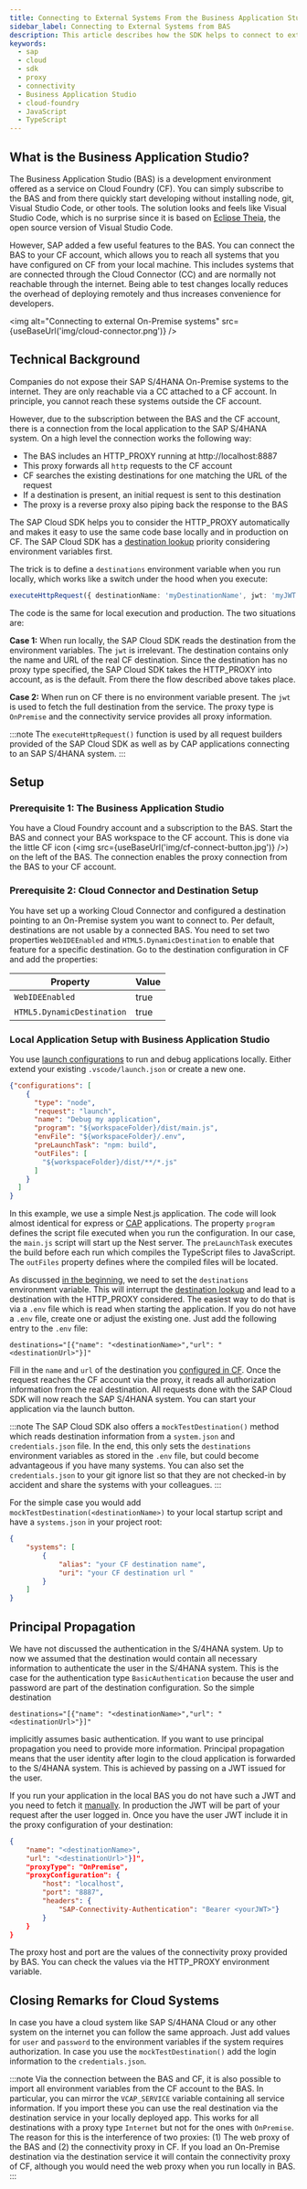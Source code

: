 ```yaml
---
title: Connecting to External Systems From the Business Application Studio
sidebar_label: Connecting to External Systems from BAS
description: This article describes how the SDK helps to connect to external systems from the Business Application Studio.
keywords:
  - sap
  - cloud
  - sdk
  - proxy
  - connectivity
  - Business Application Studio
  - cloud-foundry
  - JavaScript
  - TypeScript
---
```



## What is the Business Application Studio?

The Business Application Studio (BAS) is a development environment offered as a service on Cloud Foundry (CF).
You can simply subscribe to the BAS and from there quickly start developing without installing node, git, Visual Studio Code, or other tools.
The solution looks and feels like Visual Studio Code, which is no surprise since it is based on [Eclipse Theia](https://theia-ide.org/), the open source version of Visual Studio Code.

However, SAP added a few useful features to the BAS.
You can connect the BAS to your CF account, which allows you to reach all systems that you have configured on CF from your local machine.
This includes systems that are connected through the Cloud Connector (CC) and are normally not reachable through the internet.
Being able to test changes locally reduces the overhead of deploying remotely and thus increases convenience for developers.

<img
  alt="Connecting to external On-Premise systems"
  src={useBaseUrl('img/cloud-connector.png')}
/>

## Technical Background <a name="background"></a>

Companies do not expose their SAP S/4HANA On-Premise systems to the internet.
They are only reachable via a CC attached to a CF account.
In principle, you cannot reach these systems outside the CF account.

However, due to the subscription between the BAS and the CF account, there is a connection from the local application to the SAP S/4HANA system.
On a high level the connection works the following way:

- The BAS includes an HTTP_PROXY running at http://localhost:8887
- This proxy forwards all `http` requests to the CF account
- CF searches the existing destinations for one matching the URL of the request
- If a destination is present, an initial request is sent to this destination
- The proxy is a reverse proxy also piping back the response to the BAS

The SAP Cloud SDK helps you to consider the HTTP_PROXY automatically and makes it easy to use the same code base locally and in production on CF.
The SAP Cloud SDK has a [destination lookup](../features/connectivity/destination) priority considering environment variables first.

The trick is to define a `destinations` environment variable when you run locally, which works like a switch under the hood when you execute:

```ts
executeHttpRequest({ destinationName: 'myDestinationName', jwt: 'myJWT' });
```

The code is the same for local execution and production.
The two situations are:

**Case 1:** When run locally, the SAP Cloud SDK reads the destination from the environment variables.
The `jwt` is irrelevant.
The destination contains only the name and URL of the real CF destination.
Since the destination has no proxy type specified, the SAP Cloud SDK takes the HTTP_PROXY into account, as is the default.
From there the flow described above takes place.

**Case 2:** When run on CF there is no environment variable present.
The `jwt` is used to fetch the full destination from the service.
The proxy type is `OnPremise` and the connectivity service provides all proxy information.

:::note
The `executeHttpRequest()` function is used by all request builders provided of the SAP Cloud SDK as well as by CAP applications connecting to an SAP S/4HANA system.
:::

## Setup

### Prerequisite 1: The Business Application Studio

You have a Cloud Foundry account and a subscription to the BAS.
Start the BAS and connect your BAS workspace to the CF account.
This is done via the little CF icon (<img src={useBaseUrl('img/cf-connect-button.jpg')} />) on the left of the BAS.
The connection enables the proxy connection from the BAS to your CF account.

### Prerequisite 2: Cloud Connector and Destination Setup <a name="CCandDestSetup"></a>

You have set up a working Cloud Connector and configured a destination pointing to an On-Premise system you want to connect to.
Per default, destinations are not usable by a connected BAS.
You need to set two properties `WebIDEEnabled` and `HTML5.DynamicDestination` to enable that feature for a specific destination.
Go to the destination configuration in CF and add the properties:

| Property                   | Value |
| -------------------------- | ----- |
| `WebIDEEnabled`            | true  |
| `HTML5.DynamicDestination` | true  |

### Local Application Setup with Business Application Studio

You use [launch configurations](https://code.visualstudio.com/docs/editor/debugging#_launchjson-attributes) to run and debug applications locally.
Either extend your existing `.vscode/launch.json` or create a new one.

```JSON
{"configurations": [
    {
      "type": "node",
      "request": "launch",
      "name": "Debug my application",
      "program": "${workspaceFolder}/dist/main.js",
      "envFile": "${workspaceFolder}/.env",
      "preLaunchTask": "npm: build",
      "outFiles": [
        "${workspaceFolder}/dist/**/*.js"
      ]
    }
  ]
}
```

In this example, we use a simple Nest.js application.
The code will look almost identical for express or [CAP](https://community.sap.com/topics/cloud-application-programming) applications.
The property `program` defines the script file executed when you run the configuration.
In our case, the `main.js` script will start up the Nest server.
The `preLaunchTask` executes the build before each run which compiles the TypeScript files to JavaScript.
The `outFiles` property defines where the compiled files will be located.

As discussed [in the beginning](#background), we need to set the `destinations` environment variable.
This will interrupt the [destination lookup](../../js/features/connectivity/destination.mdx) and lead to a destination with the HTTP_PROXY considered.
The easiest way to do that is via a `.env` file which is read when starting the application.
If you do not have a `.env` file, create one or adjust the existing one.
Just add the following entry to the `.env` file:

```
destinations="[{"name": "<destinationName>","url": "<destinationUrl>"}]"
```

Fill in the `name` and `url` of the destination you [configured in CF](#CCandDestSetup).
Once the request reaches the CF account via the proxy, it reads all authorization information from the real destination.
All requests done with the SAP Cloud SDK will now reach the SAP S/4HANA system.
You can start your application via the launch button.

:::note
The SAP Cloud SDK also offers a `mockTestDestination()` method which reads destination information from a `system.json` and `credentials.json` file.
In the end, this only sets the `destinations` environment variables as stored in the `.env` file, but could become advantageous if you have many systems.
You can also set the `credentials.json` to your git ignore list so that they are not checked-in by accident and share the systems with your colleagues.
:::

For the simple case you would add `mockTestDestination(<destinationName>)` to your local startup script and have a `systems.json` in your project root:

```JSON
{
    "systems": [
        {
            "alias": "your CF destination name",
            "uri": "your CF destination url "
        }
    ]
}
```

## Principal Propagation

We have not discussed the authentication in the S/4HANA system.
Up to now we assumed that the destination would contain all necessary information to authenticate the user in the S/4HANA system.
This is the case for the authentication type `BasicAuthentication` because the user and password are part of the destination configuration.
So the simple destination

```
destinations="[{"name": "<destinationName>","url": "<destinationUrl>"}]"
```

implicitly assumes basic authentication.
If you want to use principal propagation you need to provide more information.
Principal propagation means that the user identity after login to the cloud application is forwarded to the S/4HANA system.
This is achieved by passing on a JWT issued for the user.

If you run your application in the local BAS you do not have such a JWT and you need to fetch it [manually](../../java/guides/cf-xsuaa.mdx).
In production the JWT will be part of your request after the user logged in.
Once you have the user JWT include it in the proxy configuration of your destination:

```JSON
{
    "name": "<destinationName>",
    "url": "<destinationUrl>"}]",
    "proxyType": "OnPremise",
    "proxyConfiguration": {
        "host": "localhost",
        "port": "8887",
        "headers": {
            "SAP-Connectivity-Authentication": "Bearer <yourJWT>"}
        }
    }
}
```

The proxy host and port are the values of the connectivity proxy provided by BAS.
You can check the values via the HTTP_PROXY environment variable.

## Closing Remarks for Cloud Systems

In case you have a cloud system like SAP S/4HANA Cloud or any other system on the internet you can follow the same approach.
Just add values for `user` and `password` to the environment variables if the system requires authorization.
In case you use the `mockTestDestination()` add the login information to the `credentials.json`.

:::note
Via the connection between the BAS and CF, it is also possible to import all environment variables from the CF account to the BAS.
In particular, you can mirror the `VCAP_SERVICE` variable containing all service information.
If you import these you can use the real destination via the destination service in your locally deployed app.
This works for all destinations with a proxy type `Internet` but not for the ones with `OnPremise`.
The reason for this is the interference of two proxies: (1) The web proxy of the BAS and (2) the connectivity proxy in CF.
If you load an On-Premise destination via the destination service it will contain the connectivity proxy of CF, although you would need the web proxy when you run locally in BAS.
:::
